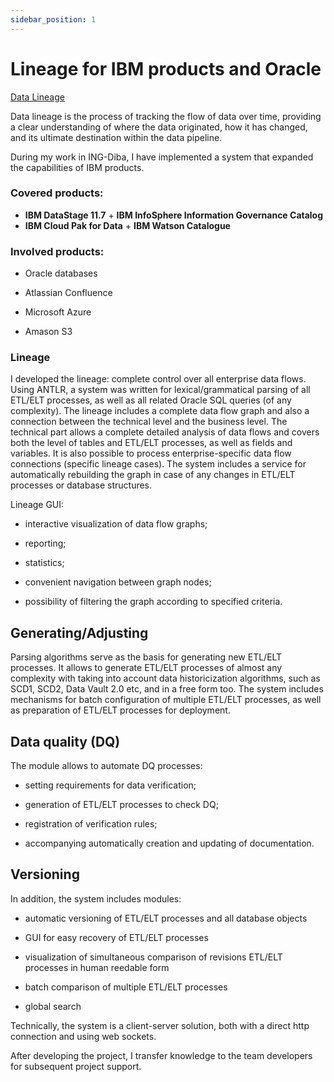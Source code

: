 ```yaml
---
sidebar_position: 1
---
```


# Lineage for IBM products and Oracle

[Data Lineage](https://en.wikipedia.org/wiki/Data_lineage)

Data lineage is the process of tracking the flow of data over time, providing a clear understanding of where the data originated, how it has changed, and its ultimate destination within the data pipeline.

During my work in ING-Diba, I have implemented a system that expanded the capabilities of IBM products.

### Covered products:

- **IBM DataStage 11.7** + **IBM InfoSphere Information Governance Catalog**
- **IBM Cloud Pak for Data** + **IBM Watson Catalogue**

### Involved products:

- Oracle databases

- Atlassian Confluence

- Microsoft Azure

- Amason S3

### Lineage

I developed the lineage: complete control over all enterprise data flows.
Using ANTLR, a system was written for lexical/grammatical parsing of all ETL/ELT processes, as well as all related Oracle SQL queries (of any complexity).
The lineage includes a complete data flow graph and also a connection between the technical level and the business level.
The technical part allows a complete detailed analysis of data flows and covers both the level of tables and ETL/ELT processes, as well as fields and variables.
It is also possible to process enterprise-specific data flow connections (specific lineage cases).
The system includes a service for automatically rebuilding the graph in case of any changes in ETL/ELT processes or database structures.

Lineage GUI:

- interactive visualization of data flow graphs;

- reporting;

- statistics;

- convenient navigation between graph nodes;

- possibility of filtering the graph according to specified criteria.

## Generating/Adjusting

Parsing algorithms serve as the basis for generating new ETL/ELT processes.
It allows to generate ETL/ELT processes of almost any complexity with
taking into account data historicization algorithms, such as SCD1, SCD2, Data Vault 2.0 etc, and in a free form too.
The system includes mechanisms for batch configuration of multiple ETL/ELT processes, as well as preparation of ETL/ELT processes for deployment.

## Data quality (DQ)

The module allows to automate DQ processes:

- setting requirements for data verification;

- generation of ETL/ELT processes to check DQ;

- registration of verification rules;

- accompanying automatically creation and updating of documentation.

## Versioning

In addition, the system includes modules:

- automatic versioning of ETL/ELT processes and all database objects

- GUI for easy recovery of ETL/ELT processes

- visualization of simultaneous comparison of revisions ETL/ELT processes in human reedable form

- batch comparison of multiple ETL/ELT processes

- global search

Technically, the system is a client-server solution,
both with a direct http connection and using web sockets.

After developing the project, I transfer knowledge to the team
developers for subsequent project support.
